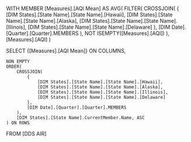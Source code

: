 WITH 
MEMBER [Measures].[AQI Mean] AS 
    AVG(
        FILTER(
            CROSSJOIN(
                {
                    [DIM States].[State Name].[State Name].[Hawaii],
                    [DIM States].[State Name].[State Name].[Alaska],
                    [DIM States].[State Name].[State Name].[Illinois],
                    [DIM States].[State Name].[State Name].[Delaware]
                },
                [DIM Date].[Quarter].[Quarter].MEMBERS
            ), 
            NOT ISEMPTY([Measures].[AQI])
        ),
        [Measures].[AQI]
    )

SELECT 
    {[Measures].[AQI Mean]} ON COLUMNS,
    
    NON EMPTY 
    ORDER(
        CROSSJOIN(
            {
                [DIM States].[State Name].[State Name].[Hawaii],
                [DIM States].[State Name].[State Name].[Alaska],
                [DIM States].[State Name].[State Name].[Illinois],
                [DIM States].[State Name].[State Name].[Delaware]
            },
            [DIM Date].[Quarter].[Quarter].MEMBERS
        ),
        [DIM States].[State Name].CurrentMember.Name, ASC
    ) ON ROWS
FROM [DDS AIR]